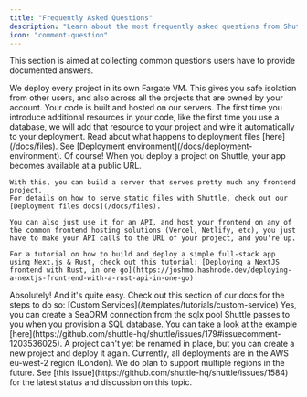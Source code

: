 ```yaml
---
title: "Frequently Asked Questions"
description: "Learn about the most frequently asked questions from Shuttle users."
icon: "comment-question"
---
```


This section is aimed at collecting common questions users have to provide documented answers.

<AccordionGroup>
  <Accordion title="How secure is Shuttle?">
    We deploy every project in its own Fargate VM.
    This gives you safe isolation from other users,
    and also across all the projects that are owned by your account.
  </Accordion>
  <Accordion title="What happens when I deploy to Shuttle?">
    Your code is built and hosted on our servers. The first time you introduce additional resources in your code, like the first time you use a database, we will add that resource to your project and wire it automatically to your deployment.
    Read about what happens to deployment files [here](/docs/files).
  </Accordion>
  <Accordion title="Which version of Rust will my project be compiled with?">
    See [Deployment environment](/docs/deployment-environment).
  </Accordion>
  <Accordion title="Can I use frontend frameworks with Shuttle?">
    Of course! When you deploy a project on Shuttle, your app becomes available at a public URL.

    With this, you can build a server that serves pretty much any frontend project.
    For details on how to serve static files with Shuttle, check out our [Deployment files docs](/docs/files).

    You can also just use it for an API, and host your frontend on any of the common frontend hosting solutions (Vercel, Netlify, etc), you just have to make your API calls to the URL of your project, and you're up.

    For a tutorial on how to build and deploy a simple full-stack app using Next.js & Rust, check out this tutorial: [Deploying a NextJS frontend with Rust, in one go](https://joshmo.hashnode.dev/deploying-a-nextjs-front-end-with-a-rust-api-in-one-go)
  </Accordion>
  <Accordion title="Can I implement my own custom service for Shuttle?">
    Absolutely! And it's quite easy. Check out this section of our docs for the steps to do so: [Custom Services](/templates/tutorials/custom-service)
  </Accordion>
  <Accordion title="Can I use SeaORM with Shuttle?">
    Yes, you can create a SeaORM connection from the sqlx pool Shuttle passes to you when you provision a SQL database. You can take a look at the example [here](https://github.com/shuttle-hq/shuttle/issues/179#issuecomment-1203536025).
  </Accordion>
  <Accordion title="Can I rename my Shuttle project?">
    A project can't yet be renamed in place, but you can create a new project and deploy it again.
  </Accordion>
  <Accordion title="Where geographically are deployments hosted?">
    Currently, all deployments are in the AWS eu-west-2 region (London).
    We do plan to support multiple regions in the future.
  </Accordion>
  <Accordion title="Can I self-host Shuttle?">
    See [this issue](https://github.com/shuttle-hq/shuttle/issues/1584) for the latest status and discussion on this topic.
  </Accordion>
</AccordionGroup>
